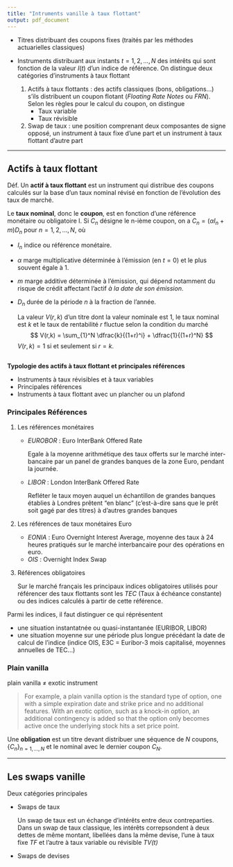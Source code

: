 ```yaml
---
title: "Intruments vanille à taux flottant"
output: pdf_document
---
```


- Titres distribuant des coupons fixes (traités par les méthodes actuarielles classiques)
- Instruments distribuant aux instants $t=1,2,...,N$ des intérêts qui sont fonction de la valeur $I(t)$ d'un indice de référence. On distingue deux catégories d'instruments à taux flottant

    1. Actifs à taux flottants : des actifs classiques (bons, obligations...) s'ils distribuent un coupon flotant (*Floating Rate Notes* ou *FRN*). Selon les règles pour le calcul du coupon, on distingue
        - Taux variable
        - Taux révisible

    2. Swap de taux : une position comprenant deux composantes de signe opposé, un instrument à taux fixe d'une part et un instrument à taux flottant d'autre part
    
--------

## Actifs à taux flottant
   
   
   Déf. Un **actif à taux flottant** est un instrument qui distribue des coupons calculés sur la base d'un taux nominal révisé en fonction de l'évolution des taux de marché. 
   
   Le **taux nominal**, donc le **coupon**, est en fonction d'une référence monétaire ou obligatoire I. Si $C_n$ désigne le n-ième coupon, on a $C_n = (\alpha I_n + m)D_n$ pour $n = 1,2,...,N$, où
   
+ $I_n$ indice ou référence monétaire.
+ $\alpha$ marge multiplicative déterminée à l'émission (en $t=0$) et le plus souvent égale à $1$.
+ $m$ marge additive déterminée à l'émission, qui dépend notamment du risque de crédit affectant l'actif *à la date de son émission*.
+ $D_n$ durée de la période $n$ à la fraction de l'année.
   
   La valeur $V(r,k)$ d'un titre dont la valeur nominale est $1$, le taux nominal est $k$ et le taux de rentabilité $r$ fluctue selon la condition du marché
   $$
   V(r,k) = \sum_{1}^N \dfrac{k}{(1+r)^i} + \dfrac{1}{(1+r)^N}
   $$
   $V(r,k) = 1$ si et seulement si $r = k$.

## 

**Typologie des actifs à taux flottant et principales références**

- Instruments à taux révisibles et à taux variables
- Principales références
- Instruments à taux flottant avec un plancher ou un plafond



### Principales Références

1. Les références monétaires
   - *EUROBOR* : Euro InterBank Offered Rate
     
     Egale à la moyenne arithmétique des taux offerts sur le marché inter-bancaire par un panel de grandes banques de la zone Euro, pendant la journée.
     
   - *LIBOR* : London InterBank Offered Rate

     Refléter le taux moyen auquel un échantillon de grandes banques établies à Londres prêtent "en blanc" (c’est-à-dire sans que le prêt soit gagé par des titres) à d'autres grandes banques

2. Les références de taux monétaires Euro
   - *EONIA* : Euro Overnight Interest Average, moyenne des taux à 24 heures pratiqués sur le marché interbancaire pour des opérations en euro.
   - *OIS* : Overnight Index Swap
   
3. Références obligatoires

   Sur le marché français les principaux indices obligatoires utilisés pour référencer des taux flottants sont les *TEC* (Taux à échéance constante) ou des indices calculés à partir de cette référence.
   
Parmi les indices, il faut distinguer ce qui réprésentent

- une situation instantatnée ou quasi-instantanée (EURIBOR, LIBOR)
- une situation moyenne sur une période plus longue précédant la date de calcul de l'indice (indice OIS, E3C = Euribor-3 mois capitalisé, moyennes annuelles de TEC...)
 


### Plain vanilla

plain vanilla $\neq$ exotic instrument

> For example, a plain vanilla option is the standard type of option, one with a simple expiration date and strike price and no additional features. With an exotic option, such as a knock-in option, an additional contingency is added so that the option only becomes active once the underlying stock hits a set price point.

Une **obligation** est un titre devant distribuer une séquence de $N$ coupons, $\{C_n\}_{n=1,...,N}$ et le nominal avec le dernier coupon $C_N$.

---
 
## Les swaps vanille

Deux catégories principales

- Swaps de taux
  
  Un swap de taux est un échange d'intérêts entre deux contreparties. Dans un swap de taux classique, les intérêts correpsondent à deux dettes de même montant, libellées dans la même devise, l'une à taux fixe *TF* et l'autre à taux variable ou révisible *TV(t)*
   
- Swaps de devises
   
   
   
   
   
   
   
   
   
   
   
   
   








